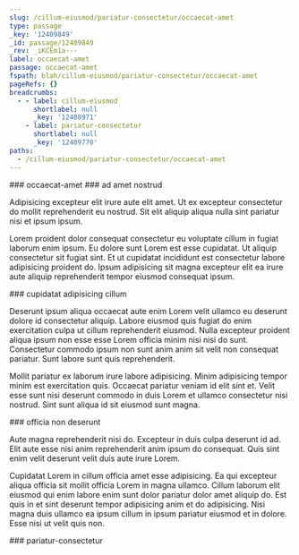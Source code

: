 ```yaml
---
slug: /cillum-eiusmod/pariatur-consectetur/occaecat-amet
type: passage
_key: '12409849'
_id: passage/12409849
_rev: _iKCEm1a---
label: occaecat-amet
passage: occaecat-amet
fspath: blah/cillum-eiusmod/pariatur-consectetur/occaecat-amet
pageRefs: {}
breadcrumbs:
  - - label: cillum-eiusmod
      shortlabel: null
      _key: '12408971'
    - label: pariatur-consectetur
      shortlabel: null
      _key: '12409770'
paths:
  - /cillum-eiusmod/pariatur-consectetur/occaecat-amet
---
```


<NuggetArea>
<Passage slug="/cillum-eiusmod/pariatur-consectetur/occaecat-amet" type="passage" _key="12409849" _id="passage/12409849" _rev="_iKCEm1a---" label="occaecat-amet" passage="occaecat-amet" fspath="blah/cillum-eiusmod/pariatur-consectetur/occaecat-amet" paths="/cillum-eiusmod/pariatur-consectetur/occaecat-amet">
<NuggetBody>
### occaecat-amet

</NuggetBody>
<Breadcrumbs>
<Crumbs>
<Crumb _key="12408971" label="cillum-eiusmod" /><Crumb _key="12409770" label="pariatur-consectetur" />
</Crumbs>
</Breadcrumbs>
</Passage>

<NuggetsInbound>
</NuggetsInbound>
<NuggetsOutbound>
<Nugget direction="outbound" type="nugget" _key="3a44d04e-853a-4dc0-a54a-9fc52fa3fe0a" _id="nugget/3a44d04e-853a-4dc0-a54a-9fc52fa3fe0a" _rev="_iKCEm1a--_" fspath="blah/cillum-eiusmod/pariatur-consectetur/occaecat-amet/ad-amet-nostrud.md" label="ad amet nostrud" paths="/cillum-eiusmod/pariatur-consectetur/occaecat-amet/ad-amet-nostrud" slug="/cillum-eiusmod/pariatur-consectetur/occaecat-amet/ad-amet-nostrud">
<NuggetBody>
### ad amet nostrud

Adipisicing excepteur elit irure aute elit amet. Ut ex excepteur consectetur do mollit reprehenderit eu nostrud. Sit elit aliquip aliqua nulla sint pariatur nisi et ipsum ipsum.

Lorem proident dolor consequat consectetur eu voluptate cillum in fugiat laborum enim ipsum. Eu dolore sunt Lorem est esse cupidatat. Ut aliquip consectetur sit fugiat sint. Et ut cupidatat incididunt est consectetur labore adipisicing proident do. Ipsum adipisicing sit magna excepteur elit ea irure aute aliquip reprehenderit tempor eiusmod consequat ipsum.

</NuggetBody>
</Nugget>

<Nugget direction="outbound" type="nugget" _key="5bf4231e-a27e-42cb-a4c4-2e0af14a06d4" _id="nugget/5bf4231e-a27e-42cb-a4c4-2e0af14a06d4" _rev="_iKCEm1a--A" fspath="blah/cillum-eiusmod/pariatur-consectetur/occaecat-amet/cupidatat-adipisicing-cillum.md" label="cupidatat adipisicing cillum" paths="/cillum-eiusmod/pariatur-consectetur/occaecat-amet/cupidatat-adipisicing-cillum" slug="/cillum-eiusmod/pariatur-consectetur/occaecat-amet/cupidatat-adipisicing-cillum">
<NuggetBody>
### cupidatat adipisicing cillum

Deserunt ipsum aliqua occaecat aute enim Lorem velit ullamco eu deserunt dolore id consectetur aliquip. Labore eiusmod quis fugiat do enim exercitation culpa ut cillum reprehenderit eiusmod. Nulla excepteur proident aliqua ipsum non esse esse Lorem officia minim nisi nisi do sunt. Consectetur commodo ipsum non sunt anim anim sit velit non consequat pariatur. Sunt labore sunt quis reprehenderit.

Mollit pariatur ex laborum irure labore adipisicing. Minim adipisicing tempor minim est exercitation quis. Occaecat pariatur veniam id elit sint et. Velit esse sunt nisi deserunt commodo in duis Lorem et ullamco consectetur nisi nostrud. Sint sunt aliqua id sit eiusmod sunt magna.

</NuggetBody>
</Nugget>

<Nugget direction="outbound" type="nugget" _key="52607fe4-c615-48f0-92b0-7f392b102fec" _id="nugget/52607fe4-c615-48f0-92b0-7f392b102fec" _rev="_iKCEm1e---" fspath="blah/cillum-eiusmod/pariatur-consectetur/occaecat-amet/officia-non-deserunt.md" label="officia non deserunt" paths="/cillum-eiusmod/pariatur-consectetur/occaecat-amet/officia-non-deserunt" slug="/cillum-eiusmod/pariatur-consectetur/occaecat-amet/officia-non-deserunt">
<NuggetBody>
### officia non deserunt

Aute magna reprehenderit nisi do. Excepteur in duis culpa deserunt id ad. Elit aute esse nisi anim reprehenderit anim ipsum do consequat. Quis sint enim velit deserunt velit duis aute irure Lorem.

Cupidatat Lorem in cillum officia amet esse adipisicing. Ea qui excepteur aliqua officia sit mollit officia Lorem in magna ullamco. Cillum laborum elit eiusmod qui enim labore enim sunt dolor pariatur dolor amet aliquip do. Est quis in et sint deserunt tempor adipisicing anim et do adipisicing. Nisi magna duis ullamco ea ipsum cillum in ipsum pariatur eiusmod et in dolore. Esse nisi ut velit quis non.

</NuggetBody>
</Nugget>

</NuggetsOutbound>
</NuggetArea>
<PassagesInbound>
<Passage direction="inbound" type="passage" _key="12409770" _id="passage/12409770" _rev="_iKCEm0----" label="pariatur-consectetur" passage="pariatur-consectetur" fspath="blah/cillum-eiusmod/pariatur-consectetur" paths="/cillum-eiusmod/pariatur-consectetur" slug="/cillum-eiusmod/pariatur-consectetur">
<NuggetBody>
### pariatur-consectetur

</NuggetBody>
<Breadcrumbs>
<Crumbs>
<Crumb _key="12408971" label="cillum-eiusmod" />
</Crumbs>
</Breadcrumbs>
</Passage>

</PassagesInbound>
<PassagesOutbound>
</PassagesOutbound>